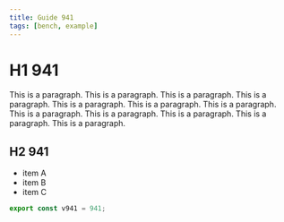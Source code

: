 ```yaml
---
title: Guide 941
tags: [bench, example]
---
```


# H1 941

This is a paragraph. This is a paragraph. This is a paragraph. This is a paragraph. This is a paragraph. This is a paragraph. This is a paragraph. This is a paragraph. This is a paragraph. This is a paragraph. This is a paragraph. This is a paragraph. 

## H2 941

- item A
- item B
- item C

```ts
export const v941 = 941;
```